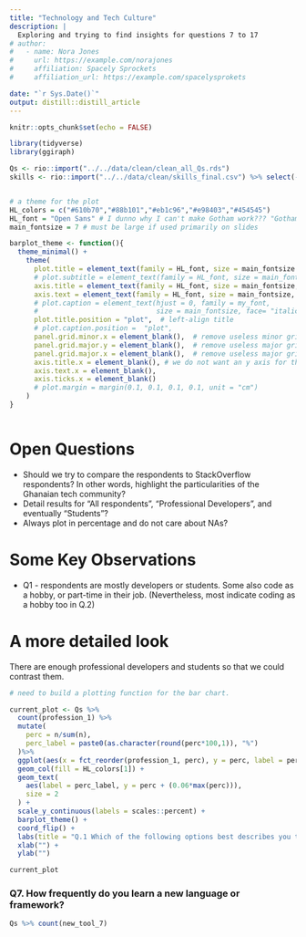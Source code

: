 ```yaml
---
title: "Technology and Tech Culture"
description: |
  Exploring and trying to find insights for questions 7 to 17
# author:
#   - name: Nora Jones 
#     url: https://example.com/norajones
#     affiliation: Spacely Sprockets
#     affiliation_url: https://example.com/spacelysprokets

date: "`r Sys.Date()`"
output: distill::distill_article
---
```


```r
knitr::opts_chunk$set(echo = FALSE)

library(tidyverse)
library(ggiraph)

Qs <- rio::import("../../data/clean/clean_all_Qs.rds")
skills <- rio::import("../../data/clean/skills_final.csv") %>% select(-V1)


# a theme for the plot
HL_colors = c("#610b70","#88b101","#eb1c96","#e98403","#454545")
HL_font = "Open Sans" # I dunno why I can't make Gotham work??? "Gotham Book"
main_fontsize = 7 # must be large if used primarily on slides 

barplot_theme <- function(){
  theme_minimal() + 
    theme(
      plot.title = element_text(family = HL_font, size = main_fontsize + 2, color = "black"),
      # plot.subtitle = element_text(family = HL_font, size = main_fontsize),
      axis.title = element_text(family = HL_font, size = main_fontsize, color = "black"),
      axis.text = element_text(family = HL_font, size = main_fontsize, color = "black"),
      # plot.caption = element_text(hjust = 0, family = my_font, 
      #                             size = main_fontsize, face= "italic"), #Default is hjust=1 / 0
      plot.title.position = "plot",  # left-align title
      # plot.caption.position =  "plot", 
      panel.grid.minor.x = element_blank(),  # remove useless minor grid
      panel.grid.major.y = element_blank(),  # remove useless major grid in bar charts
      panel.grid.major.x = element_blank(),  # remove useless major grid in bar charts
      axis.title.x = element_blank(), # we do not want an y axis for the barplot, we have labels already
      axis.text.x = element_blank(),
      axis.ticks.x = element_blank()
      # plot.margin = margin(0.1, 0.1, 0.1, 0.1, unit = "cm")
    )
}



```


# Open Questions

* Should we try to compare the respondents to StackOverflow respondents? In other words, highlight the particularities of the Ghanaian tech community?
* Detail results for "All respondents", "Professional Developers", and eventually "Students"?
* Always plot in percentage and do not care about NAs? 




# Some Key Observations

* Q1 - respondents are mostly developers or students. Some also code as a hobby, or part-time in their job. (Nevertheless, most indicate coding as a hobby too in Q.2)


# A more detailed look

There are enough professional developers and students so that we could contrast them.  

```r

# need to build a plotting function for the bar chart. 

current_plot <- Qs %>% 
  count(profession_1) %>%
  mutate(
    perc = n/sum(n),
    perc_label = paste0(as.character(round(perc*100,1)), "%")
  )%>%
  ggplot(aes(x = fct_reorder(profession_1, perc), y = perc, label = perc_label)) + 
  geom_col(fill = HL_colors[1]) + 
  geom_text(
    aes(label = perc_label, y = perc + (0.06*max(perc))),
    size = 2
  ) +
  scale_y_continuous(labels = scales::percent) +
  barplot_theme() + 
  coord_flip() +
  labs(title = "Q.1 Which of the following options best describes you today?") +
  xlab("") +
  ylab("")

current_plot


```



### Q7. How frequently do you learn a new language or framework?

```r

Qs %>% count(new_tool_7)


```










